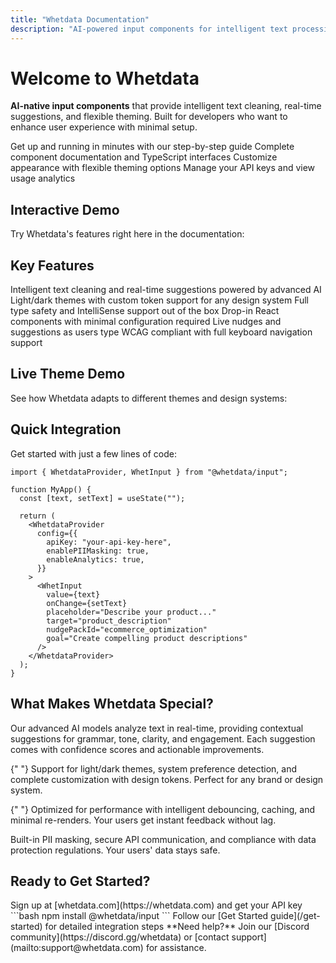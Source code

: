 ```yaml
---
title: "Whetdata Documentation"
description: "AI-powered input components for intelligent text processing and real-time suggestions"
---
```



# Welcome to Whetdata

**AI-native input components** that provide intelligent text cleaning, real-time suggestions, and flexible theming. Built for developers who want to enhance user experience with minimal setup.

<CardGroup cols={2}>
  <Card title="Quick Start" icon="rocket" href="/get-started">
    Get up and running in minutes with our step-by-step guide
  </Card>
  <Card title="API Reference" icon="code" href="/api-reference">
    Complete component documentation and TypeScript interfaces
  </Card>
  <Card title="Theming Guide" icon="palette" href="/theming">
    Customize appearance with flexible theming options
  </Card>
  <Card
    title="Dashboard"
    icon="chart-line"
    href="https://whetdata.com/dashboard"
  >
    Manage your API keys and view usage analytics
  </Card>
</CardGroup>

## Interactive Demo

Try Whetdata's features right here in the documentation:

<ApiKeyDemo />

<WhetInputDemo apiKey="" />

## Key Features

<CardGroup cols={3}>
  <Card title="AI-Powered" icon="sparkles">
    Intelligent text cleaning and real-time suggestions powered by advanced AI
  </Card>
  <Card title="Flexible Theming" icon="palette">
    Light/dark themes with custom token support for any design system
  </Card>
  <Card title="TypeScript Ready" icon="code">
    Full type safety and IntelliSense support out of the box
  </Card>
  <Card title="Easy Integration" icon="plug">
    Drop-in React components with minimal configuration required
  </Card>
  <Card title="Real-time Feedback" icon="bolt">
    Live nudges and suggestions as users type
  </Card>
  <Card title="Accessible" icon="universal-access">
    WCAG compliant with full keyboard navigation support
  </Card>
</CardGroup>

## Live Theme Demo

See how Whetdata adapts to different themes and design systems:

<ThemeDemo apiKey="" />

## Quick Integration

Get started with just a few lines of code:

```tsx
import { WhetdataProvider, WhetInput } from "@whetdata/input";

function MyApp() {
  const [text, setText] = useState("");

  return (
    <WhetdataProvider
      config={{
        apiKey: "your-api-key-here",
        enablePIIMasking: true,
        enableAnalytics: true,
      }}
    >
      <WhetInput
        value={text}
        onChange={setText}
        placeholder="Describe your product..."
        target="product_description"
        nudgePackId="ecommerce_optimization"
        goal="Create compelling product descriptions"
      />
    </WhetdataProvider>
  );
}
```

## What Makes Whetdata Special?

<AccordionGroup>
  <Accordion title="🤖 AI-Powered Intelligence">
    Our advanced AI models analyze text in real-time, providing contextual
    suggestions for grammar, tone, clarity, and engagement. Each suggestion
    comes with confidence scores and actionable improvements.
  </Accordion>

{" "}
<Accordion title="🎨 Flexible Theming System">
  Support for light/dark themes, system preference detection, and complete
  customization with design tokens. Perfect for any brand or design system.
</Accordion>

{" "}
<Accordion title="⚡ Real-Time Performance">
  Optimized for performance with intelligent debouncing, caching, and minimal
  re-renders. Your users get instant feedback without lag.
</Accordion>

  <Accordion title="🔒 Privacy & Security">
    Built-in PII masking, secure API communication, and compliance with data
    protection regulations. Your users' data stays safe.
  </Accordion>
</AccordionGroup>

## Ready to Get Started?

<Steps>
  <Step title="Create an account">
    Sign up at [whetdata.com](https://whetdata.com) and get your API key
  </Step>
  <Step title="Install the package">
    ```bash npm install @whetdata/input ```
  </Step>
  <Step title="Start building">
    Follow our [Get Started guide](/get-started) for detailed integration steps
  </Step>
</Steps>

<Note>
  **Need help?** Join our [Discord community](https://discord.gg/whetdata) or
  [contact support](mailto:support@whetdata.com) for assistance.
</Note>
